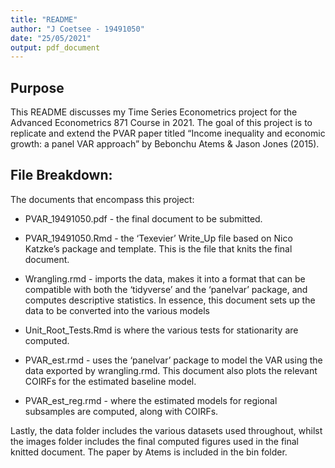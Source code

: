 ```yaml
---
title: "README"
author: "J Coetsee - 19491050"
date: "25/05/2021"
output: pdf_document
---
```


## Purpose

This README discusses my Time Series Econometrics project for the Advanced Econometrics 871 Course in 2021. The goal of this project is to replicate and extend the PVAR paper titled "Income inequality and economic growth: a panel VAR approach" by Bebonchu Atems & Jason Jones (2015).

## File Breakdown:

The documents that encompass this project:

* PVAR_19491050.pdf - the final document to be submitted.

* PVAR_19491050.Rmd - the 'Texevier' Write_Up file based on Nico Katzke's package and template. This is the file that knits the final document.

* Wrangling.rmd - imports the data, makes it into a format that can be compatible with both the 'tidyverse' and the 'panelvar' package, and computes descriptive statistics. In essence, this document sets up the data to be converted into the various models

* Unit_Root_Tests.Rmd is where the various tests for stationarity are computed.

* PVAR_est.rmd - uses the 'panelvar' package to model the VAR using the data exported by wrangling.rmd. This document also plots the relevant COIRFs for the estimated baseline model.

* PVAR_est_reg.rmd - where the estimated models for regional subsamples are computed, along with COIRFs.

Lastly, the data folder includes the various datasets used throughout, whilst the images folder includes the final computed figures used in the final knitted document. The paper by Atems is included in the bin folder.







